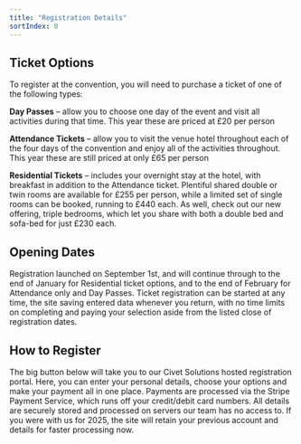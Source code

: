 ```yaml
---
title: "Registration Details"
sortIndex: 0
---
```



## Ticket Options

To register at the convention, you will need to purchase a ticket of one of the following types:

**Day Passes** – allow you to choose one day of the event and visit all activities during that time. This year these are priced at £20 per person

**Attendance Tickets** – allow you to visit the venue hotel throughout each of the four days of the convention and enjoy all of the activities throughout. This year these are still priced at only £65 per person

**Residential Tickets** – includes your overnight stay at the hotel, with breakfast in addition to the Attendance ticket. Plentiful shared double or twin rooms are available for £255 per person, while a limited set of single rooms can be booked, running to £440 each. As well, check out our new offering, triple bedrooms, which let you share with both a double bed and sofa-bed for just £230 each.

## Opening Dates

Registration launched on September 1st, and will continue through to the end of January for Residential ticket options, and to the end of February for Attendance only and Day Passes. Ticket registration can be started at any time, the site saving entered data whenever you return, with no time limits on completing and paying your selection aside from the listed close of registration dates.

## How to Register

The big button below will take you to our Civet Solutions hosted registration portal. Here, you can enter your personal details, choose your options and make your payment all in one place. Payments are processed via the Stripe Payment Service, which runs off your credit/debit card numbers. All details are securely stored and processed on servers our team has no access to. If you were with us for 2025, the site will retain your previous account and details for faster processing now.

<RegisterButton />
